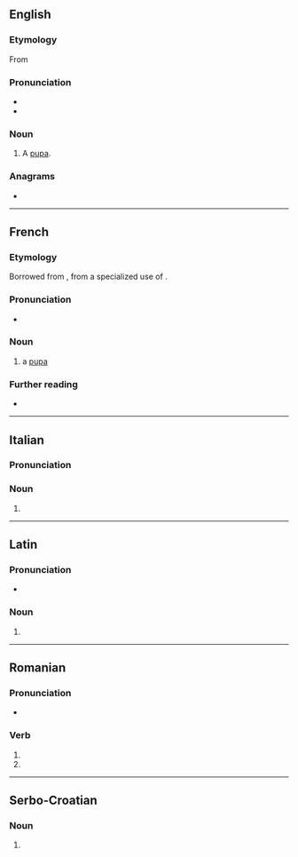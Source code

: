 {{also|pupé|pupë|pupę|пупе}}
==English==

===Etymology===
From {{bor|en|fr|pupe}}

===Pronunciation===
* {{IPA|en|/pjup/}}
* {{rhymes|en|up|s=1}}

===Noun===
{{en-noun}}

# A [[pupa]].

{{Webster 1913}}

===Anagrams===
* {{anagrams|en|a=eppu|uppe}}

----

==French==

===Etymology===
Borrowed from {{bor|fr|NL.|pupa}}, from a specialized use of {{der|fr|la|pūpa}}.

===Pronunciation===
* {{fr-IPA}}

===Noun===
{{fr-noun|f}}

# a [[pupa]]

===Further reading===
* {{R:TLFi}}

----

==Italian==

===Pronunciation===
{{it-pr|pùpe}}

===Noun===
{{head|it|noun form|g=f}}

# {{plural of|it|pupa}}

----

==Latin==

===Pronunciation===
* {{la-IPA|pūpe}}

===Noun===
{{la-noun-form|pūpe}}

# {{inflection of|la|pūpus||voc|s}}

----

==Romanian==

===Pronunciation===
* {{IPA|ro|[ˈpupe]}}

===Verb===
{{head|ro|verb form}}

# {{verb form of|ro|pupa||3s|pres|sub}}
# {{verb form of|ro|pupa||3p|pres|sub}}

----

==Serbo-Croatian==

===Noun===
{{sh-noun-form}}

# {{inflection of|sh|pup||voc|s}}